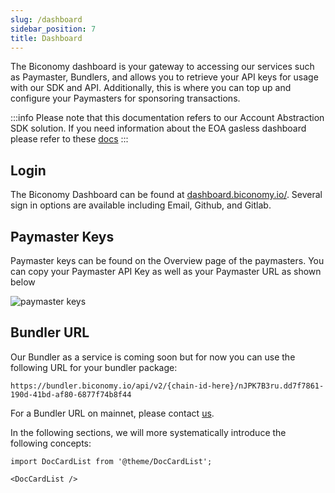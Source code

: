 ```yaml
---
slug: /dashboard
sidebar_position: 7
title: Dashboard
---
```


The Biconomy dashboard is your gateway to accessing our services such as Paymaster, Bundlers, and allows you to retrieve your API keys for usage with our SDK and API. Additionally, this is where you can top up and configure your Paymasters for sponsoring transactions.

:::info
Please note that this documentation refers to our Account Abstraction SDK solution. If you need information about the EOA gasless dashboard please refer to these [docs](https://docs-gasless.biconomy.io/guides/biconomy-dashboard)
:::

## Login

The Biconomy Dashboard can be found at [dashboard.biconomy.io/](https://dashboard.biconomy.io/). Several sign in options are available including Email, Github, and Gitlab.

## Paymaster Keys

Paymaster keys can be found on the Overview page of the paymasters. You can copy your Paymaster API Key as well as your Paymaster URL as shown below

![paymaster keys](../images/keys/paymaster_keys.png)

## Bundler URL

Our Bundler as a service is coming soon but for now you can use the following URL for your bundler package:

 ``` 
https://bundler.biconomy.io/api/v2/{chain-id-here}/nJPK7B3ru.dd7f7861-190d-41bd-af80-6877f74b8f44 
```

For a Bundler URL on mainnet, please contact [us](https://t.me/rhicsanchez).

In the following sections, we will more systematically introduce the following concepts:

```mdx-code-block
import DocCardList from '@theme/DocCardList';

<DocCardList />
```
